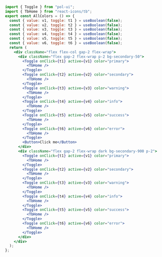 ```jsx
import { Toggle } from "pol-ui";
import { TbHome } from "react-icons/tb";
export const AllColors = () => {
  const { value: v1, toggle: t1 } = useBoolean(false);
  const { value: v2, toggle: t2 } = useBoolean(false);
  const { value: v3, toggle: t3 } = useBoolean(false);
  const { value: v4, toggle: t4 } = useBoolean(false);
  const { value: v5, toggle: t5 } = useBoolean(false);
  const { value: v6, toggle: t6 } = useBoolean(false);
  return (
    <div className="flex flex-col gap-2 flex-wrap">
      <div className="flex gap-2 flex-wrap p-2 bg-secondary-50">
        <Toggle onClick={t1} active={v1} color="primary">
          <TbHome />
        </Toggle>
        <Toggle onClick={t2} active={v2} color="secondary">
          <TbHome />
        </Toggle>
        <Toggle onClick={t3} active={v3} color="warning">
          <TbHome />
        </Toggle>
        <Toggle onClick={t4} active={v4} color="info">
          <TbHome />
        </Toggle>
        <Toggle onClick={t5} active={v5} color="success">
          <TbHome />
        </Toggle>
        <Toggle onClick={t6} active={v6} color="error">
          <TbHome />
        </Toggle>
        <Button>Click me</Button>
      </div>
      <div className="flex gap-2 flex-wrap dark bg-secondary-900 p-2">
        <Toggle onClick={t1} active={v1} color="primary">
          <TbHome />
        </Toggle>
        <Toggle onClick={t2} active={v2} color="secondary">
          <TbHome />
        </Toggle>
        <Toggle onClick={t3} active={v3} color="warning">
          <TbHome />
        </Toggle>
        <Toggle onClick={t4} active={v4} color="info">
          <TbHome />
        </Toggle>
        <Toggle onClick={t5} active={v5} color="success">
          <TbHome />
        </Toggle>
        <Toggle onClick={t6} active={v6} color="error">
          <TbHome />
        </Toggle>
      </div>
    </div>
  );
};
```

